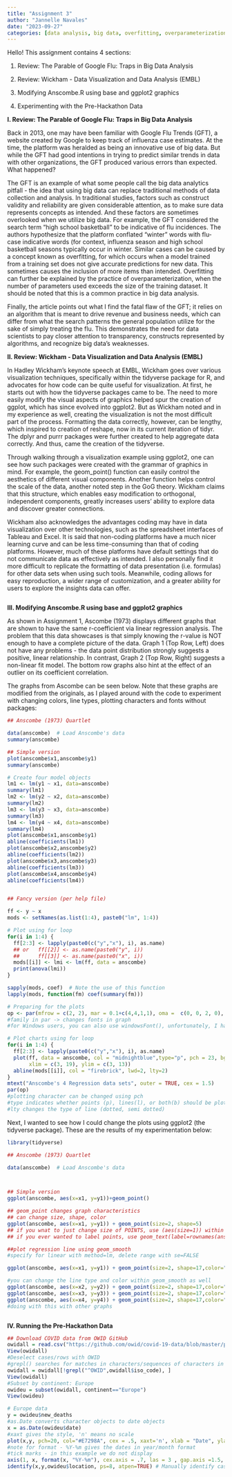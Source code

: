 ```yaml
---
title: "Assignment 3"
author: "Jannelle Navales"
date: "2023-09-27"
categories: [data analysis, big data, overfitting, overparameterization, tidyverse, r, scatterplot, ggplot2]
---
```


Hello! This assignment contains 4 sections:

1.  Review: The Parable of Google Flu: Traps in Big Data Analysis

2.  Review: Wickham - Data Visualization and Data Analysis (EMBL)

3.  Modifying Anscombe.R using base and ggplot2 graphics

4.  Experimenting with the Pre-Hackathon Data

**I. Review: The Parable of Google Flu: Traps in Big Data Analysis**

Back in 2013, one may have been familiar with Google Flu Trends (GFT), a website created by Google to keep track of influenza case estimates. At the time, the platform was heralded as being an innovative use of big data. But while the GFT had good intentions in trying to predict similar trends in data with other organizations, the GFT produced various errors than expected. What happened?

The GFT is an example of what some people call the big data analytics pitfall - the idea that using big data can replace traditional methods of data collection and analysis. In traditional studies, factors such as construct validity and reliability are given considerable attention, as to make sure data represents concepts as intended. And these factors are sometimes overlooked when we utilize big data. For example, the GFT considered the search term "high school basketball" to be indicative of flu incidences. The authors hypothesize that the platform conflated "winter" words with flu-case indicative words (for context, influenza season and high school basketball seasons typically occur in winter. Similar cases can be caused by a concept known as overfitting, for which occurs when a model trained from a training set does not give accurate predictions for new data. This sometimes causes the inclusion of more items than intended. Overfitting can further be explained by the practice of overparameterization, when the number of parameters used exceeds the size of the training dataset. It should be noted that this is a common practice in big data analysis.

Finally, the article points out what I find the fatal flaw of the GFT; it relies on an algorithm that is meant to drive revenue and business needs, which can differ from what the search patterns the general population utilize for the sake of simply treating the flu. This demonstrates the need for data scientists to pay closer attention to transparency, constructs represented by algorithms, and recognize big data's weaknesses.

**II. Review: Wickham - Data Visualization and Data Analysis (EMBL)**

In Hadley Wickham's keynote speech at EMBL, Wickham goes over various visualization techniques, specifically within the tidyverse package for R, and advocates for how code can be quite useful for visualization. At first, he starts out with how the tidyverse packages came to be. The need to more easily modify the visual aspects of graphics helped spur the creation of ggplot, which has since evolved into ggplot2. But as Wickham noted and in my experience as well, creating the visualization is not the most difficult part of the process. Formatting the data correctly, however, can be lengthy, which inspired to creation of reshape, now in its current iteration of tidyr. The dplyr and purrr packages were further created to help aggregate data correctly. And thus, came the creation of the tidyverse.

Through walking through a visualization example using ggplot2, one can see how such packages were created with the grammar of graphics in mind. For example, the geom_point() function can easily control the aesthetics of different visual components. Another function helps control the scale of the data, another noted step in the GoG theory. Wickham claims that this structure, which enables easy modification to orthogonal, independent components, greatly increases users' ability to explore data and discover greater connections.

Wickham also acknowledges the advantages coding may have in data visualization over other technologies, such as the spreadsheet interfaces of Tableau and Excel. It is said that non-coding platforms have a much nicer learning curve and can be less time-consuming than that of coding platforms. However, much of these platforms have default settings that do not communicate data as effectively as intended. I also personally find it more difficult to replicate the formatting of data presentation (i.e. formulas) for other data sets when using such tools. Meanwhile, coding allows for easy reproduction, a wider range of customization, and a greater ability for users to explore the insights data can offer.

```         
```

**III. Modifying Anscombe.R using base and ggplot2 graphics**

As shown in Assignment 1, Ascombe (1973) displays different graphs that are shown to have the same r-coefficient via linear regression analysis. The problem that this data showcases is that simply knowing the r-value is NOT enough to have a complete picture of the data. Graph 1 (Top Row, Left) does not have any problems - the data point distribution strongly suggests a positive, linear relationship. In contrast, Graph 2 (Top Row, Right) suggests a non-linear fit model. The bottom row graphs also hint at the effect of an outlier on its coefficient correlation.

The graphs from Ascombe can be seen below. Note that these graphs are modified from the originals, as I played around with the code to experiment with changing colors, line types, plotting characters and fonts without packages:

```r
## Anscombe (1973) Quartlet

data(anscombe)  # Load Anscombe's data
summary(anscombe)

## Simple version
plot(anscombe$x1,anscombe$y1)
summary(anscombe)

# Create four model objects
lm1 <- lm(y1 ~ x1, data=anscombe)
summary(lm1)
lm2 <- lm(y2 ~ x2, data=anscombe)
summary(lm2)
lm3 <- lm(y3 ~ x3, data=anscombe)
summary(lm3)
lm4 <- lm(y4 ~ x4, data=anscombe)
summary(lm4)
plot(anscombe$x1,anscombe$y1)
abline(coefficients(lm1))
plot(anscombe$x2,anscombe$y2)
abline(coefficients(lm2))
plot(anscombe$x3,anscombe$y3)
abline(coefficients(lm3))
plot(anscombe$x4,anscombe$y4)
abline(coefficients(lm4))


## Fancy version (per help file)

ff <- y ~ x
mods <- setNames(as.list(1:4), paste0("lm", 1:4))

# Plot using for loop
for(i in 1:4) {
  ff[2:3] <- lapply(paste0(c("y","x"), i), as.name)
  ## or   ff[[2]] <- as.name(paste0("y", i))
  ##      ff[[3]] <- as.name(paste0("x", i))
  mods[[i]] <- lmi <- lm(ff, data = anscombe)
  print(anova(lmi))
}

sapply(mods, coef)  # Note the use of this function
lapply(mods, function(fm) coef(summary(fm)))

# Preparing for the plots
op <- par(mfrow = c(2, 2), mar = 0.1+c(4,4,1,1), oma =  c(0, 0, 2, 0), family="Times New Roman")
#family in par -> changes fonts in graph
#for Windows users, you can also use windowsFont(), unfortunately, I have a Mac...

# Plot charts using for loop
for(i in 1:4) {
  ff[2:3] <- lapply(paste0(c("y","x"), i), as.name)
  plot(ff, data = anscombe, col = "midnightblue",type="p", pch = 23, bg = "lightseagreen", cex = 1.2,
       xlim = c(3, 19), ylim = c(3, 13))
  abline(mods[[i]], col = "firebrick", lwd=2, lty=2)
}
mtext("Anscombe's 4 Regression data sets", outer = TRUE, cex = 1.5)
par(op)
#plotting character can be changed using pch
#type indicates whether points (p), lines(l), or both(b) should be plotted
#lty changes the type of line (dotted, semi dotted)
```

Next, I wanted to see how I could change the plots using ggplot2 (the tidyverse package). These are the results of my experimentation below:

```r
library(tidyverse)

## Anscombe (1973) Quartlet

data(anscombe)  # Load Anscombe's data



## Simple version
ggplot(anscombe, aes(x=x1, y=y1))+geom_point()

## geom_point changes graph characteristics
## can change size, shape, color
ggplot(anscombe, aes(x=x1, y=y1)) + geom_point(size=2, shape=5)
## if you wnat to just change size of POINTS, use (aes(size=1)) within geom_point
## if you ever wanted to label points, use geom_text(label=rownames(anscombe))

##plot regression line using geom_smooth
#specify for linear with method=lm, delete range with se=FALSE

ggplot(anscombe, aes(x=x1, y=y1)) + geom_point(size=2, shape=17,color="lightseagreen") + geom_smooth(method=lm, se=FALSE,color="firebrick3",linetype="dashed")+xlim(3,19)+ylim(3,13)

#you can change the line type and color within geom_smooth as well
ggplot(anscombe, aes(x=x2, y=y2)) + geom_point(size=2, shape=17,color="mediumpurple3") + geom_smooth(method=lm, se=FALSE,color="darkorange4",linetype="dashed")+xlim(3,19)+ylim(3,13)
ggplot(anscombe, aes(x=x3, y=y3)) + geom_point(size=2, shape=17,color="palegreen3") + geom_smooth(method=lm, se=FALSE,color="deeppink4",linetype="dashed")+xlim(3,19)+ylim(3,13)
ggplot(anscombe, aes(x=x4, y=y4)) + geom_point(size=2, shape=17,color="violetred1") + geom_smooth(method=lm, se=FALSE,color="hotpink4",linetype="dashed")+xlim(3,19)+ylim(3,13)
#doing with this with other graphs



```

**IV. Running the Pre-Hackathon Data**

```r
## Download COVID data from OWID GitHub
owidall = read.csv("https://github.com/owid/covid-19-data/blob/master/public/data/owid-covid-data.csv?raw=true")
View(owidall)
#Deselect cases/rows with OWID
#grepl() searches for matches in characters/sequences of characters in string
owidall = owidall[!grepl("^OWID",owidall$iso_code), ]
View(owidall)
#Subset by continent: Europe
owideu = subset(owidall, continent=="Europe")
View(owideu)

# Europe data
y = owideu$new_deaths
#as.Date converts character objects to date objects
x = as.Date(owideu$date)
#xaxt gives the style, 'n' means no scale
plot(x,y, pch=20, col="#E7298A", cex = .5, xaxt='n', xlab = "Date", ylab = "COVID Deaths in Europe (Daily)")
#note for format - %Y-%m gives the dates in year/month format
#tick marks - in this example we do not display
axis(1, x, format(x, "%Y-%m"), cex.axis = .7, las = 3 , gap.axis =1.5, tick = FALSE)
identify(x,y,owideu$location, ps=8, atpen=TRUE) # Manually identify cases by mouse click

```
